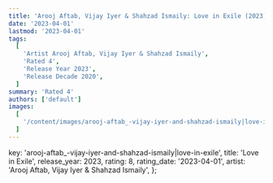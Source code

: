```yaml
---
title: 'Arooj Aftab, Vijay Iyer & Shahzad Ismaily: Love in Exile (2023)'
date: '2023-04-01'
lastmod: '2023-04-01'
tags:
  [
    'Artist Arooj Aftab, Vijay Iyer & Shahzad Ismaily',
    'Rated 4',
    'Release Year 2023',
    'Release Decade 2020',
  ]
summary: 'Rated 4'
authors: ['default']
images:
  [
    '/content/images/arooj-aftab_-vijay-iyer-and-shahzad-ismaily|love-in-exile.jpg',
  ]
---
```


  key: 'arooj-aftab_-vijay-iyer-and-shahzad-ismaily|love-in-exile',
  title: 'Love in Exile',
  release_year: 2023,
  rating: 8,
  rating_date: '2023-04-01',
  artist: 'Arooj Aftab, Vijay Iyer & Shahzad Ismaily',
};

<MusicRating data={data} />
